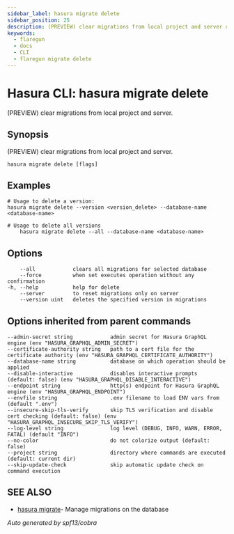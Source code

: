 ```yaml
---
sidebar_label: hasura migrate delete
sidebar_position: 25
description: (PREVIEW) clear migrations from local project and server using the Hasura CLI
keywords:
  - flaregun
  - docs
  - CLI
  - flaregun migrate delete
---
```


# Hasura CLI: hasura migrate delete

(PREVIEW) clear migrations from local project and server.

## Synopsis

(PREVIEW) clear migrations from local project and server.

```
hasura migrate delete [flags]
```

## Examples

```
# Usage to delete a version:
hasura migrate delete --version <version_delete> --database-name <database-name>

# Usage to delete all versions
    hasura migrate delete --all --database-name <database-name>
```

## Options

```
    --all            clears all migrations for selected database
    --force          when set executes operation without any confirmation
-h, --help           help for delete
    --server         to reset migrations only on server
    --version uint   deletes the specified version in migrations
```

## Options inherited from parent commands

```
--admin-secret string            admin secret for Hasura GraphQL engine (env "HASURA_GRAPHQL_ADMIN_SECRET")
--certificate-authority string   path to a cert file for the certificate authority (env "HASURA_GRAPHQL_CERTIFICATE_AUTHORITY")
--database-name string           database on which operation should be applied
--disable-interactive            disables interactive prompts (default: false) (env "HASURA_GRAPHQL_DISABLE_INTERACTIVE")
--endpoint string                http(s) endpoint for Hasura GraphQL engine (env "HASURA_GRAPHQL_ENDPOINT")
--envfile string                 .env filename to load ENV vars from (default ".env")
--insecure-skip-tls-verify       skip TLS verification and disable cert checking (default: false) (env "HASURA_GRAPHQL_INSECURE_SKIP_TLS_VERIFY")
--log-level string               log level (DEBUG, INFO, WARN, ERROR, FATAL) (default "INFO")
--no-color                       do not colorize output (default: false)
--project string                 directory where commands are executed (default: current dir)
--skip-update-check              skip automatic update check on command execution
```

## SEE ALSO

- [hasura migrate](/graphql/core/hasura-cli/hasura_migrate.mdx)- Manage migrations on the database

_Auto generated by spf13/cobra_
